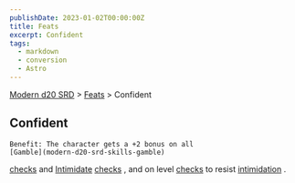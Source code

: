 ```yaml
---
publishDate: 2023-01-02T00:00:00Z
title: Feats
excerpt: Confident
tags:
  - markdown
  - conversion
  - Astro
---
```


[Modern d20 SRD](/#modernD20) > [Feats](modern-d20-srd-feats-index) > Confident

## Confident




    Benefit: The character gets a +2 bonus on all
    [Gamble](modern-d20-srd-skills-gamble)

[checks](modern-d20-srd-skills-skill-basics-php#skill-check-index)
and
[Intimidate](modern-d20-srd-skills-intimidate)
[checks](modern-d20-srd-skills-skill-basics-php#skill-check-index)
, and on level
[checks](modern-d20-srd-skills-skill-basics-php#skill-check-index)
to resist
[intimidation](modern-d20-srd-skills-intimidate)
.
